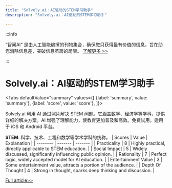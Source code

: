 ```yaml
---
title: "Solvely.ai：AI驱动的STEM学习助手"
description: "Solvely.ai：AI驱动的STEM学习助手"

---
```



:::info

“智闻AI“ 是由人工智能编撰的刊物集合，确保您只获得最有价值的信息，旨在助您消除信息差，突破信息茧房的局限。  [了解更多 >>](/)

:::

# Solvely.ai：AI驱动的STEM学习助手


<Tabs
	defaultValue="summary"
	values={[
	{label: 'summary', value: 'summary'},
	{label: 'score', value: 'score'},
]}>
<TabItem value="summary">


Solvely.ai 利用 AI 通过照片解决 STEM 问题。它涵盖数学、经济学等学科，提供详细的解决方案。AI 增强了理解能力，使教育更加普及和高效。免费试用，适用于 iOS 和 Android 平台。

**STEM**: 科学、技术、工程和数学等学术学科的统称。
</TabItem>
<TabItem value="score">
	| Scores     | Value   | Explanation |
	| -------- | ------- | ------- |
	| Practicality  | 8    | Highly practical, directly applicable to STEM education.    |
	| Social Impact | 5     | Widely discussed, significantly influencing public opinion.    |
	| Rationality    | 7    | Perfect logic, widely accepted model for AI education.    |
	| Entertainment Value    | 3    | Some entertainment value, attracts a portion of the audience.    |
	| Depth Of Thought    | 4    | Strong in thought, sparks deep thinking and discussion.    |
</TabItem>
</Tabs>

[Full article>>](https://github.com/ruanyf/weekly/issues/5223)
